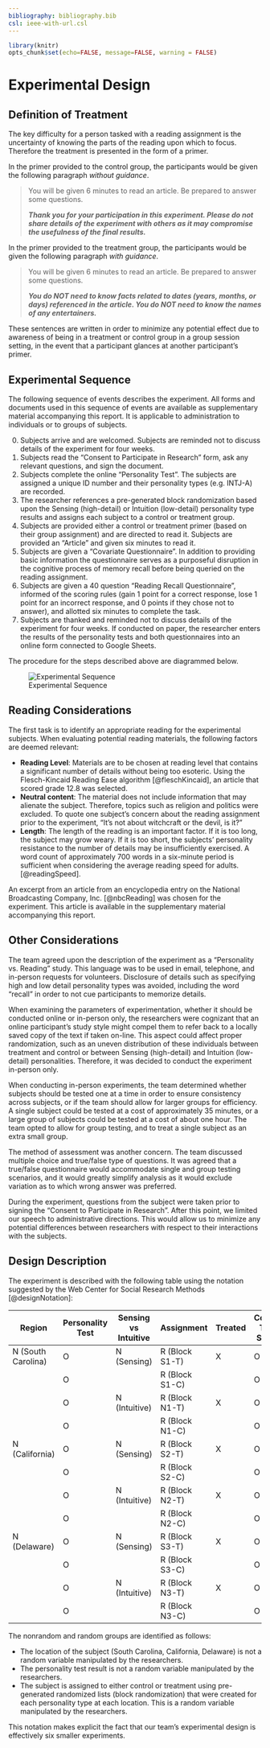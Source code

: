 ```yaml
---
bibliography: bibliography.bib
csl: ieee-with-url.csl
---
```


```r
library(knitr)
opts_chunk$set(echo=FALSE, message=FALSE, warning = FALSE)
```

# Experimental Design

## Definition of Treatment

The key difficulty for a person tasked with a reading assignment is the uncertainty of knowing the parts of the reading upon which to focus. Therefore the treatment is presented in the form of a primer.

In the primer provided to the control group, the participants would be given the following paragraph *without guidance*.

> You will be given 6 minutes to read an article. Be prepared to answer some questions.
>
> ***Thank you for your participation in this experiment. Please do not share details of the experiment with others as it may compromise the usefulness of the final results.***

In the primer provided to the treatment group, the participants would be given the following paragraph *with guidance*.

> You will be given 6 minutes to read an article. Be prepared to answer some questions.
>
> ***You do NOT need to know facts related to dates (years, months, or days) referenced in the article. You do NOT need to know the names of any entertainers.***

These sentences are written in order to minimize any potential effect due to awareness of being in a treatment or control group in a group session setting, in the event that a participant glances at another participant's primer.

## Experimental Sequence

The following sequence of events describes the experiment. All forms and documents used in this sequence of events are available as supplementary material accompanying this report. It is applicable to administration to individuals or to groups of subjects.

0. Subjects arrive and are welcomed. Subjects are reminded not to discuss details of the experiment for four weeks.
1. Subjects read the "Consent to Participate in Research" form, ask any relevant questions, and sign the document.
2. Subjects complete the online "Personality Test". The subjects are assigned a unique ID number and their personality types (e.g. INTJ-A) are recorded.
3. The researcher references a pre-generated block randomization based upon the Sensing (high-detail) or Intuition (low-detail) personality type results and assigns each subject to a control or treatment group.
4. Subjects are provided either a control or treatment primer (based on their group assignment) and are directed to read it. Subjects are provided an “Article” and given six minutes to read it.
5. Subjects are given a "Covariate Questionnaire". In addition to providing basic information the questionnaire serves as a purposeful disruption in the cognitive process of memory recall before being queried on the reading assignment.
6. Subjects are given a 40 question "Reading Recall Questionnaire", informed of the scoring rules (gain 1 point for a correct response, lose 1 point for an incorrect response, and 0 points if they chose not to answer), and allotted six minutes to complete the task.
7. Subjects are thanked and reminded not to discuss details of the experiment for four weeks. If conducted on paper, the researcher enters the results of the personality tests and both questionnaires into an online form connected to Google Sheets.

The procedure for the steps described above are diagrammed below.

![Experimental Sequence](images/experimental_sequence.png)

## Reading Considerations

The first task is to identify an appropriate reading for the experimental subjects. When evaluating potential reading materials, the following factors are deemed relevant:

* **Reading Level**:  Materials are to be chosen at reading level that contains a significant number of details without being too esoteric. Using the Flesch-Kincaid Reading Ease algorithm [@fleschKincaid], an article that scored grade 12.8 was selected.
* **Neutral content**: The material does not include information that may alienate the subject. Therefore, topics such as religion and politics were excluded. To quote one subject’s concern about the reading assignment prior to the experiment, "It's not about witchcraft or the devil, is it?"
* **Length**: The length of the reading is an important factor. If it is too long,  the subject may grow weary. If it is too short, the subjects’ personality resistance to the number of details may be insufficiently exercised. A word count of approximately 700 words in a six-minute period is sufficient when considering the average reading speed for adults. [@readingSpeed].

An excerpt from an article from an encyclopedia entry on the National Broadcasting Company, Inc. [@nbcReading] was chosen for the experiment. This article is available in the supplementary material accompanying this report.

## Other Considerations

The team agreed upon the description of the experiment as a "Personality vs. Reading" study. This language was to be used in email, telephone, and in-person requests for volunteers. Disclosure of details such as specifying high and low detail personality types was avoided, including the word "recall" in order to not cue participants to memorize details.

When examining the parameters of experimentation, whether it should be conducted online or in-person only, the researchers were cognizant that an online participant's study style might compel them to refer back to a locally saved copy of the text if taken on-line. This aspect could affect proper randomization, such as an uneven distribution of these individuals between treatment and control or between Sensing (high-detail) and Intuition (low-detail) personalities. Therefore, it was decided to conduct the experiment in-person only.

When conducting in-person experiments, the team determined whether subjects should be tested one at a time in order to ensure consistency across subjects, or if the team should allow for larger groups for efficiency. A single subject could be tested at a cost of approximately 35 minutes, or a large group of subjects could be tested at a cost of about one hour. The team opted to allow for group testing, and to treat a single subject as an extra small group.

The method of assessment was another concern. The team discussed multiple choice and true/false type of questions. It was agreed that a true/false questionnaire would accommodate single and group testing scenarios, and it would greatly simplify analysis as it would exclude  variation as to which wrong answer was preferred.

During the experiment, questions from the subject were taken prior to signing the "Consent to Participate in Research". After this point, we limited our speech to administrative directions. This would allow us to minimize any potential differences between researchers with respect to their interactions with the subjects.

## Design Description

The experiment is described with the following table using the notation suggested by the Web Center for Social Research Methods [@designNotation]:

\newpage

| Region             | Personality Test | Sensing vs Intuitive | Assignment      | Treated | Collect Test Score |
|--------------------|------------------|----------------------|-----------------|---------|--------------------|
| N (South Carolina) | O                | N (Sensing)          | R (Block S1-T)  | X       | O                  |
|                    | O                |                      | R (Block S1-C)  |         | O                  |
|                    | O                | N (Intuitive)        | R (Block N1-T)  | X       | O                  |
|                    | O                |                      | R (Block N1-C)  |         | O                  |
| N (California)     | O                | N (Sensing)          | R (Block S2-T)  | X       | O                  |
|                    | O                |                      | R (Block S2-C)  |         | O                  |
|                    | O                | N (Intuitive)        | R (Block N2-T)  | X       | O                  |
|                    | O                |                      | R (Block N2-C)  |         | O                  |
| N (Delaware)       | O                | N (Sensing)          | R (Block S3-T)  | X       | O                  |
|                    | O                |                      | R (Block S3-C)  |         | O                  |
|                    | O                | N (Intuitive)        | R (Block N3-T)  | X       | O                  |
|                    | O                |                      | R (Block N3-C)  |         | O                  |

The nonrandom and random groups are identified as follows:

* The location of the subject (South Carolina, California, Delaware) is not a random variable manipulated by the researchers.
* The personality test result is not a random variable manipulated by the researchers.
* The subject is assigned to either control or treatment using pre-generated randomized lists (block randomization) that were created for each personality type at each location. This is a random variable manipulated by the researchers.

This notation makes explicit the fact that our team's experimental design is effectively six smaller experiments.